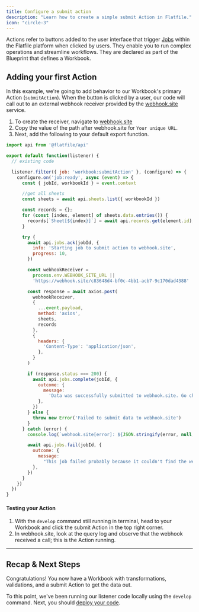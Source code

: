 ```yaml
---
title: Configure a submit action
description: "Learn how to create a simple submit Action in Flatfile."
icon: "circle-3"
---
```


<Snippet file="dxpbanner.mdx" />

Actions refer to buttons added to the user interface that trigger <Tooltip tip="Large asynchronous work...">[Jobs](../concepts/jobs)</Tooltip> within the Flatfile platform when clicked by users. They enable you to run complex operations and streamline workflows. They are declared as part of the Blueprint that defines a Workbook.

## Adding your first Action

In this example, we're going to add behavior to our Workbook's primary Action (`submitAction`). When the button is clicked by a user, our code will call out to an external webhook receiver provided by the [webhook.site](https://webhook.site) service.

1. To create the receiver, navigate to [webhook.site](https://webhook.site)
1. Copy the value of the path after webhook.site for `Your unique URL`.
1. Next, add the following to your default export function.

```js index.js
import api from '@flatfile/api'

export default function(listener) {
  // existing code

  listener.filter({ job: 'workbook:submitAction' }, (configure) => {
    configure.on('job:ready', async (event) => {
      const { jobId, workbookId } = event.context

      //get all sheets
      const sheets = await api.sheets.list({ workbookId })

      const records = {};
      for (const [index, element] of sheets.data.entries()) {
        records[`Sheet[${index}]`] = await api.records.get(element.id);
      }

      try {
        await api.jobs.ack(jobId, {
          info: 'Starting job to submit action to webhook.site',
          progress: 10,
        })

        const webhookReceiver =
          process.env.WEBHOOK_SITE_URL ||
          'https://webhook.site/c83648d4-bf0c-4bb1-acb7-9c170dad4388'

        const response = await axios.post(
          webhookReceiver,
          {
            ...event.payload,
            method: 'axios',
            sheets,
            records
          },
          {
            headers: {
              'Content-Type': 'application/json',
            },
          }
        )

        if (response.status === 200) {
          await api.jobs.complete(jobId, {
            outcome: {
              message:
                'Data was successfully submitted to webhook.site. Go check it out!',
            },
          })
        } else {
          throw new Error('Failed to submit data to webhook.site')
        }
      } catch (error) {
        console.log(`webhook.site[error]: ${JSON.stringify(error, null, 2)}`)

        await api.jobs.fail(jobId, {
          outcome: {
            message:
              "This job failed probably because it couldn't find the webhook.site URL.",
          },
        })
      }
    })
  })
}
```

#### Testing your Action

1. With the `develop` command still running in terminal, head to your Workbook and click the submit Action in the top right corner.
2. In webhook.site, look at the query log and observe that the webhook received a call; this is the Action running.

---

## Recap & Next Steps

Congratulations! You now have a Workbook with transformations, validations, and a submit Action to get the data out.

To this point, we've been running our listener code locally using the `develop` command. Next, you should [deploy your code](../developer-tools/deploying).
